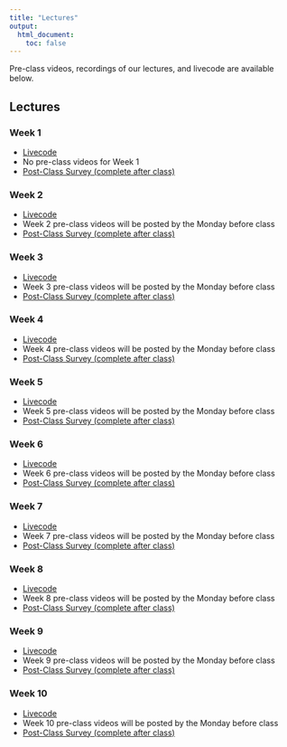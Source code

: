 ```yaml
---
title: "Lectures"
output:
  html_document:
    toc: false
---
```


Pre-class videos, recordings of our lectures, and livecode are available below. 

## Lectures {.tabset .tabset-fade}

### Week 1

* <a href="https://dl.dropboxusercontent.com/s/tzri5n40tt4apt2/Week01.R?dl=0" target="_blank">Livecode</a>
* No pre-class videos for Week 1
* <a href="https://forms.gle/RGr928xNcisC6eLd8" target="_blank">Post-Class Survey (complete after class)</a>

### Week 2

* <a href="https://dl.dropboxusercontent.com/s/1bncm70aaozhx4l/Week02.R?dl=0" target="_blank">Livecode</a>
* Week 2 pre-class videos will be posted by the Monday before class
* <a href="https://forms.gle/RGr928xNcisC6eLd8" target="_blank">Post-Class Survey (complete after class)</a>

### Week 3

* <a href="https://dl.dropboxusercontent.com/s/lndh6xewxgijzn6/Week03.R?dl=0" target="_blank">Livecode</a>
* Week 3 pre-class videos will be posted by the Monday before class
* <a href="https://forms.gle/RGr928xNcisC6eLd8" target="_blank">Post-Class Survey (complete after class)</a>

### Week 4

* <a href="https://dl.dropboxusercontent.com/s/4i8o1v7zwgdekiv/Week04.R?dl=0" target="_blank">Livecode</a>
* Week 4 pre-class videos will be posted by the Monday before class
* <a href="https://forms.gle/RGr928xNcisC6eLd8" target="_blank">Post-Class Survey (complete after class)</a>

### Week 5

* <a href="https://dl.dropboxusercontent.com/s/xnbt9kp2isrdqhr/Week05.R?dl=0" target="_blank">Livecode</a>
* Week 5 pre-class videos will be posted by the Monday before class
* <a href="https://forms.gle/RGr928xNcisC6eLd8" target="_blank">Post-Class Survey (complete after class)</a>


### Week 6

* <a href="https://dl.dropboxusercontent.com/s/ups7vdhegceehy4/Week06.R?dl=0" target="_blank">Livecode</a>
* Week 6 pre-class videos will be posted by the Monday before class
* <a href="https://forms.gle/RGr928xNcisC6eLd8" target="_blank">Post-Class Survey (complete after class)</a>

### Week 7

* <a href="https://dl.dropboxusercontent.com/s/hdq4spww650cy2f/Week07.R?dl=0" target="_blank">Livecode</a>
* Week 7 pre-class videos will be posted by the Monday before class
* <a href="https://forms.gle/RGr928xNcisC6eLd8" target="_blank">Post-Class Survey (complete after class)</a>


### Week 8

* <a href="https://dl.dropboxusercontent.com/s/vutfx0xrlfofqop/Week08.R?dl=0" target="_blank">Livecode</a>
* Week 8 pre-class videos will be posted by the Monday before class
* <a href="https://forms.gle/RGr928xNcisC6eLd8" target="_blank">Post-Class Survey (complete after class)</a>


### Week 9

* <a href="https://dl.dropboxusercontent.com/s/43xyeq2xbpgfzed/Week09.R?dl=0" target="_blank">Livecode</a>
* Week 9 pre-class videos will be posted by the Monday before class
* <a href="https://forms.gle/RGr928xNcisC6eLd8" target="_blank">Post-Class Survey (complete after class)</a>


### Week 10

* <a href="https://dl.dropboxusercontent.com/s/cjp0m9cwatrqjl5/Week10.R?dl=0" target="_blank">Livecode</a>
* Week 10 pre-class videos will be posted by the Monday before class
* <a href="https://forms.gle/RGr928xNcisC6eLd8" target="_blank">Post-Class Survey (complete after class)</a>
